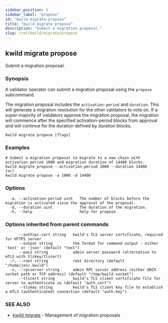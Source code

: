 ```yaml
---
sidebar_position: 5
sidebar_label: "propose"
id: "kwild-migrate-propose"
title: "kwild migrate propose"
description: "Submit a migration proposal."
slug: /ref/kwild/migrate/propose
---
```


## kwild migrate propose

Submit a migration proposal.

### Synopsis

A validator operator can submit a migration proposal using the `propose` subcommand.
	
The migration proposal includes the `activation-period` and `duration`. This will generate a migration resolution
for the other validators to vote on. If a super-majority of validators approve the migration proposal, the migration will
commence after the specified activation-period blocks from approval and will continue for the duration defined by duration blocks.

```
kwild migrate propose [flags]
```

### Examples

```
# Submit a migration proposal to migrate to a new chain with activation period 1000 and migration duration of 14400 blocks.
kwild migrate propose --activation-period 1000 --duration 14400
(or)
kwild migrate propose -a 1000 -d 14400
```

### Options

```
  -a, --activation-period uint   The number of blocks before the migration is activated since the approval of the proposal.
  -d, --duration uint            The duration of the migration.
  -h, --help                     help for propose
```

### Options inherited from parent commands

```
      --authrpc-cert string   kwild's TLS server certificate, required for HTTPS server
      --output string         the format for command output - either 'text' or 'json' (default "text")
      --pass string           admin server password (alternative to mTLS with tlskey/tlscert)
  -r, --root string           root directory (default "/home/jon/.kwild")
  -s, --rpcserver string      admin RPC server address (either UNIX socket path or TCP address) (default "/tmp/kwild.socket")
      --tlscert string        kwild's TLS client certificate file for server to authenticate us (default "auth.cert")
      --tlskey string         kwild's TLS client key file to establish a mTLS (authenticated) connection (default "auth.key")
```

### SEE ALSO

* [kwild migrate](/docs/ref/kwild/migrate)	 - Management of migration proposals

